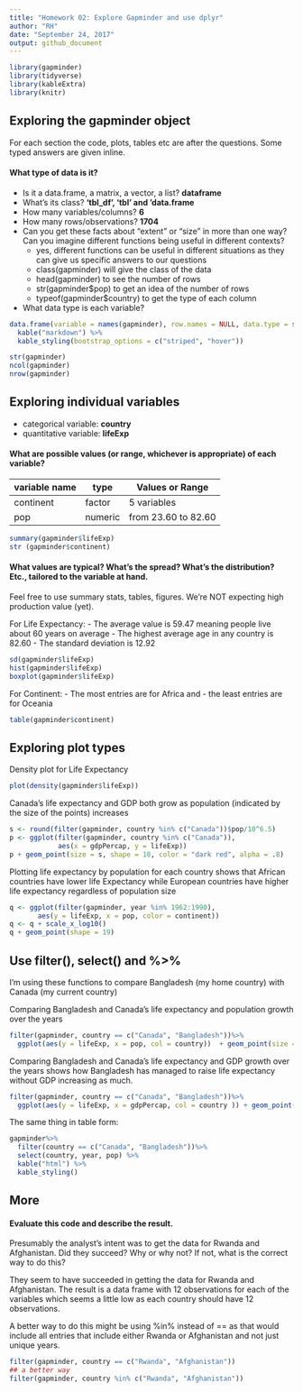 ```yaml
---
title: "Homework 02: Explore Gapminder and use dplyr"
author: "RH"
date: "September 24, 2017"
output: github_document
---
```


```r
library(gapminder)
library(tidyverse)
library(kableExtra)
library(knitr)
```

## Exploring the gapminder object

For each section the code, plots, tables etc are after the questions. 
Some typed answers are given inline.

#### What type of data is it?

- Is it a data.frame, a matrix, a vector, a list? **dataframe**
- What’s its class? **‘tbl_df’, ‘tbl’ and 'data.frame**
- How many variables/columns? **6**
- How many rows/observations? **1704**
- Can you get these facts about “extent” or “size” in more than one way? Can you imagine different functions being useful in different contexts?
    + yes, different functions can be useful in different situations as they can give us specific answers to our questions
    + class(gapminder) will give the class of the data
    + head(gapminder) to see the number of rows
    + str(gapminder$pop) to get an idea of the number of rows
    + typeof(gapminder$country) to get the type of each column
- What data type is each variable?
```r
data.frame(variable = names(gapminder), row.names = NULL, data.type = sapply(gapminder, typeof))%>%
  kable("markdown") %>%
  kable_styling(bootstrap_options = c("striped", "hover"))
```

```r
str(gapminder)
ncol(gapminder)
nrow(gapminder)
```


## Exploring individual variables

- categorical variable: **country**
- quantitative variable: **lifeExp**

#### What are possible values (or range, whichever is appropriate) of each variable?
 variable name | type     | Values or Range
 --------------|----------|----------------
 continent     | factor   | 5 variables
 pop           | numeric  | from 23.60 to 82.60
```r
summary(gapminder$lifeExp) 
str (gapminder$continent)

```

#### What values are typical? What’s the spread? What’s the distribution? Etc., tailored to the variable at hand.
Feel free to use summary stats, tables, figures. We’re NOT expecting high production value (yet).


For Life Expectancy:
- The average value is 59.47 meaning people live about 60 years on average
- The highest average age in any country is 82.60
- The standard deviation is 12.92
```r
sd(gapminder$lifeExp)
hist(gapminder$lifeExp)
boxplot(gapminder$lifeExp)
```

For Continent:
- The most entries are for Africa and 
- the least entries are for Oceania
```r
table(gapminder$continent)
```


## Exploring plot types

Density plot for Life Expectancy
```r
plot(density(gapminder$lifeExp))
```


Canada's life expectancy and GDP both grow as population (indicated by the size of the points) increases
```r
s <- round(filter(gapminder, country %in% c("Canada"))$pop/10^6.5)
p <- ggplot(filter(gapminder, country %in% c("Canada")),
            aes(x = gdpPercap, y = lifeExp))
p + geom_point(size = s, shape = 18, color = "dark red", alpha = .8)
```

Plotting life expectancy by population for each country shows that African countries have lower life Expectancy while European countries have higher life expectancy regardless of population size
```r
q <- ggplot(filter(gapminder, year %in% 1962:1990),
       aes(y = lifeExp, x = pop, color = continent)) 
q <- q + scale_x_log10()
q + geom_point(shape = 19)
```


## Use filter(), select() and %>%

I'm using these functions to compare Bangladesh (my home country) with Canada (my current country)

Comparing Bangladesh and Canada's life expectancy and population growth over the years
```r
filter(gapminder, country == c("Canada", "Bangladesh"))%>%
  ggplot(aes(y = lifeExp, x = pop, col = country))  + geom_point(size = 5) + geom_text(aes(label = year), hjust = .3, vjust = 2)
```
Comparing Bangladesh and Canada's life expectancy and GDP growth over the years shows how Bangladesh has managed to raise life expectancy without GDP increasing as much.
```r
filter(gapminder, country == c("Canada", "Bangladesh"))%>%
  ggplot(aes(y = lifeExp, x = gdpPercap, col = country )) + geom_point(size = 5, shape = 18) + scale_x_log10()
```

The same thing in table form:
```r
gapminder%>%
  filter(country == c("Canada", "Bangladesh"))%>%
  select(country, year, pop) %>%
  kable("html") %>%
  kable_styling()
```



## More

#### Evaluate this code and describe the result. 
Presumably the analyst’s intent was to get the data for Rwanda and Afghanistan. Did they succeed? Why or why not? If not, what is the correct way to do this?

They seem to have succeeded in getting the data for Rwanda and Afghanistan. The result is a data frame with 12 observations for each of the variables which seems a little low as each country should have 12 observations. 

A better way to do this might be using %in% instead of == as that would include all entries that include either Rwanda or Afghanistan and not just unique years.
```r
filter(gapminder, country == c("Rwanda", "Afghanistan"))
## a better way
filter(gapminder, country %in% c("Rwanda", "Afghanistan"))
```

